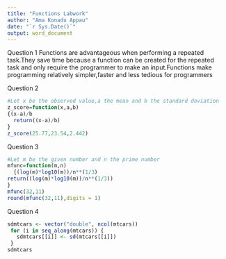 ```yaml
---
title: "Functions Labwork"
author: "Ama Konadu Appau"
date: "`r Sys.Date()`"
output: word_document
---
```

Question 1
Functions are advantageous when performing a repeated task.They save time because a function can be created for the repeated task and only require the programmer to make an input.Functions make programming relatively simpler,faster and less tedious for programmers

Question 2
```r
#Let x be the observed value,a the mean and b the standard deviation
z_score=function(x,a,b)
{(x-a)/b
  return((x-a)/b)
} 
z_score(25.77,23.54,2.442)
```

Question 3
```r
#Let m be the given number and n the prime number
mfunc=function(m,n)
  {(log(m)*log10(m))/n**(1/3)
return((log(m)*log10(m))/n**(1/3))
}
mfunc(32,11)
round(mfunc(32,11),digits = 1)

```
Question 4
```r
sdmtcars <- vector("double", ncol(mtcars)) 
 for (i in seq_along(mtcars)) {             
   sdmtcars[[i]] <- sd(mtcars[[i]])         
 }
sdmtcars
```

